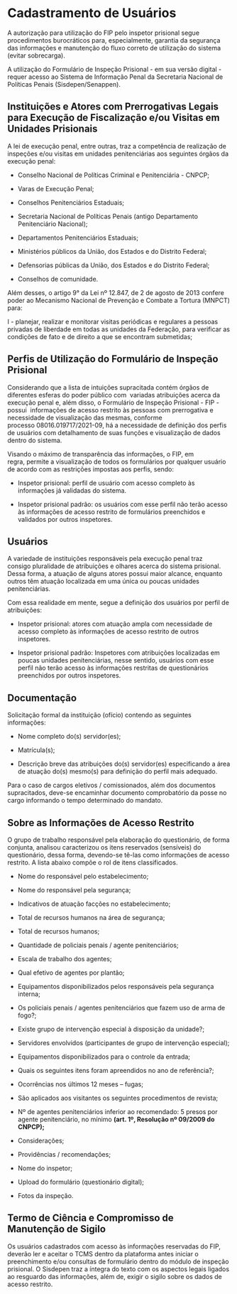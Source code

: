 # Cadastramento de Usuários {#sec-cadastramento}

A autorização para utilização do FIP pelo inspetor prisional segue procedimentos burocráticos para, especialmente, garantia da segurança das informações e manutenção do fluxo correto de utilização do sistema (evitar sobrecarga).

A utilização do Formulário de Inspeção Prisional - em sua versão digital - requer acesso ao Sistema de Informação Penal da Secretaria Nacional de Políticas Penais (Sisdepen/Senappen).

## Instituições e Atores com Prerrogativas Legais para Execução de Fiscalização e/ou Visitas em Unidades Prisionais

A lei de execução penal, entre outras, traz a competência de realização de inspeções e/ou visitas em unidades penitenciárias aos seguintes órgãos da execução penal:

-   Conselho Nacional de Políticas Criminal e Penitenciária - CNPCP;

-   Varas de Execução Penal;

-   Conselhos Penitenciários Estaduais;

-   Secretaria Nacional de Políticas Penais (antigo Departamento Penitenciário Nacional);

-   Departamentos Penitenciários Estaduais;

-   Ministérios públicos da União, dos Estados e do Distrito Federal;

-   Defensorias públicas da União, dos Estados e do Distrito Federal;

-   Conselhos de comunidade.

Além desses, o artigo 9° da Lei nº 12.847, de 2 de agosto de 2013 confere poder ao Mecanismo Nacional de Prevenção e Combate a Tortura (MNPCT) para:

I - planejar, realizar e monitorar visitas periódicas e regulares a pessoas privadas de liberdade em todas as unidades da Federação, para verificar as condições de fato e de direito a que se encontram submetidas;

## Perfis de Utilização do Formulário de Inspeção Prisional {#sec-perfil}

Considerando que a lista de intuições supracitada contém órgãos de diferentes esferas do poder público com  variadas atribuições acerca da execução penal e, além disso, o Formulário de Inspeção Prisional - FIP - possui  informações de acesso restrito às pessoas com prerrogativa e necessidade de visualização das mesmas, conforme processo 08016.019717/2021-09, há a necessidade de definição dos perfis de usuários com detalhamento de suas funções e visualização de dados dentro do sistema.

Visando o máximo de transparência das informações, o FIP, em regra, permite a visualização de todos os formulários por qualquer usuário de acordo com as restrições impostas aos perfis, sendo:

-   Inspetor prisional: perfil de usuário com acesso completo às informações já validadas do sistema. 

-   Inspetor prisional padrão: os usuários com esse perfil não terão acesso às informações de acesso restrito de formulários preenchidos e validados por outros inspetores.

## Usuários

A variedade de instituições responsáveis pela execução penal traz consigo pluralidade de atribuições e olhares acerca do sistema prisional. Dessa forma, a atuação de alguns atores possui maior alcance, enquanto outros têm atuação localizada em uma única ou poucas unidades penitenciárias.    

Com essa realidade em mente, segue a definição dos usuários por perfil de atribuições:

-   Inspetor prisional: atores com atuação ampla com necessidade de acesso completo às informações de acesso restrito de outros inspetores. 

-   Inspetor prisional padrão: Inspetores com atribuições localizadas em poucas unidades penitenciárias, nesse sentido, usuários com esse perfil não terão acesso às informações restritas de questionários preenchidos por outros inspetores. 

## Documentação {#sec-documentacao}

Solicitação formal da instituição (ofício) contendo as seguintes informações:

-   Nome completo do(s) servidor(es);

-   Matrícula(s);

-   Descrição breve das atribuições do(s) servidor(es) especificando a área de atuação do(s) mesmo(s) para definição do perfil mais adequado.

Para o caso de cargos eletivos / comissionados, além dos documentos supracitados, deve-se encaminhar documento comprobatório da posse no cargo informando o tempo determinado do mandato.

## Sobre as Informações de Acesso Restrito {#sec-sigilo}

O grupo de trabalho responsável pela elaboração do questionário, de forma conjunta, analisou caracterizou os itens reservados (sensíveis) do questionário, dessa forma, devendo-se tê-las como informações de acesso restrito. A lista abaixo compõe o rol de itens classificados.

-   Nome do responsável pelo estabelecimento;

-   Nome do responsável pela segurança;

-   Indicativos de atuação facções no estabelecimento;

-   Total de recursos humanos na área de segurança;

-   Total de recursos humanos;

-   Quantidade de policiais penais / agente penitenciários;

-   Escala de trabalho dos agentes;

-   Qual efetivo de agentes por plantão;

-   Equipamentos disponibilizados pelos responsáveis pela segurança interna;

-   Os policiais penais / agentes penitenciários que fazem uso de arma de fogo?;

-   Existe grupo de intervenção especial à disposição da unidade?;

-   Servidores envolvidos (participantes de grupo de intervenção especial);

-   Equipamentos disponibilizados para o controle da entrada;

-   Quais os seguintes itens foram apreendidos no ano de referência?;

-   Ocorrências nos últimos 12 meses – fugas;

-   São aplicados aos visitantes os seguintes procedimentos de revista;

-   Nº de agentes penitenciários inferior ao recomendado: 5 presos por agente penitenciário, no mínimo **(art. 1º, Resolução nº 09/2009 do CNPCP);**

-   Considerações;

-   Providências / recomendações;

-   Nome do inspetor;

-   Upload do formulário (questionário digital);

-   Fotos da inspeção.

## Termo de Ciência e Compromisso de Manutenção de Sigilo {#sec-tcms}

Os usuários cadastrados com acesso às informações reservadas do FIP, deverão ler e aceitar o TCMS dentro da plataforma antes iniciar o preenchimento e/ou consultas de formulário dentro do módulo de inspeção prisional. O Sisdepen traz a íntegra do texto com os aspectos legais ligados ao resguardo das informações, além de, exigir o sigilo sobre os dados de acesso restrito. 
